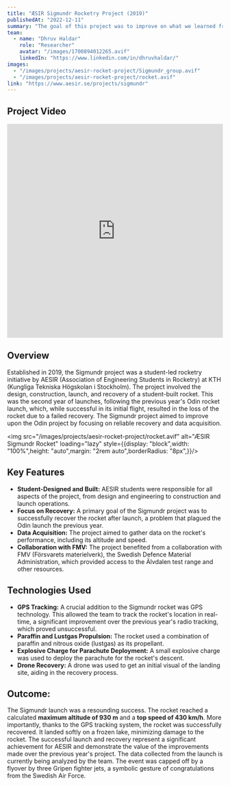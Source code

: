 ```yaml
---
title: "ÆSIR Sigmundr Rocketry Project (2019)"
publishedAt: "2022-12-11"
summary: "The goal of this project was to improve on what we learned from our previous rocket Odin and get one step closer on designing our own hybrid engine from scratch."
team:
  - name: "Dhruv Haldar"
    role: "Researcher"
    avatar: "/images/1700894012265.avif"
    linkedIn: "https://www.linkedin.com/in/dhruvhaldar/"
images:
  - "/images/projects/aesir-rocket-project/Sigmundr_group.avif"
  - "/images/projects/aesir-rocket-project/rocket.avif"
link: "https://www.aesir.se/projects/sigmundr"
---
```


## Project Video

<iframe width="100%" height="500" src="https://www.youtube.com/embed/dA1eFjMplPU" title="YouTube video player" frameBorder="0" allow="accelerometer; autoplay; clipboard-write; encrypted-media; gyroscope; picture-in-picture" referrerPolicy="strict-origin-when-cross-origin" style={{aspectRatio: "16/9",objectFit: "cover"}} allowFullScreen></iframe>

## Overview

Established in 2019, the Sigmundr project was a student-led rocketry initiative by AESIR (Association of Engineering Students in Rocketry) at KTH (Kungliga Tekniska Högskolan i Stockholm).  The project involved the design, construction, launch, and recovery of a student-built rocket.  This was the second year of launches, following the previous year's Odin rocket launch, which, while successful in its initial flight, resulted in the loss of the rocket due to a failed recovery.  The Sigmundr project aimed to improve upon the Odin project by focusing on reliable recovery and data acquisition.

<img src="/images/projects/aesir-rocket-project/rocket.avif" alt="ÆSIR Sigmundr Rocket" loading="lazy" style={{display: "block",width: "100%",height: "auto",margin: "2rem auto",borderRadius: "8px",}}/>

## Key Features

- **Student-Designed and Built:** AESIR students were responsible for all aspects of the project, from design and engineering to construction and launch operations.
- **Focus on Recovery:** A primary goal of the Sigmundr project was to successfully recover the rocket after launch, a problem that plagued the Odin launch the previous year.
- **Data Acquisition:** The project aimed to gather data on the rocket's performance, including its altitude and speed.
- **Collaboration with FMV:** The project benefited from a collaboration with FMV (Försvarets materielverk), the Swedish Defence Material Administration, which provided access to the Älvdalen test range and other resources.

## Technologies Used

- **GPS Tracking:** A crucial addition to the Sigmundr rocket was GPS technology. This allowed the team to track the rocket's location in real-time, a significant improvement over the previous year's radio tracking, which proved unsuccessful.
- **Paraffin and Lustgas Propulsion:** The rocket used a combination of paraffin and nitrous oxide (lustgas) as its propellant.
- **Explosive Charge for Parachute Deployment:** A small explosive charge was used to deploy the parachute for the rocket's descent.
- **Drone Recovery:** A drone was used to get an initial visual of the landing site, aiding in the recovery process.

## Outcome:

The Sigmundr launch was a resounding success.  The rocket reached a calculated **maximum altitude of 930 m** and a **top speed of 430 km/h**.  More importantly, thanks to the GPS tracking system, the rocket was successfully recovered. It landed softly on a frozen lake, minimizing damage to the rocket. The successful launch and recovery represent a significant achievement for AESIR and demonstrate the value of the improvements made over the previous year's project.  The data collected from the launch is currently being analyzed by the team.  The event was capped off by a flyover by three Gripen fighter jets, a symbolic gesture of congratulations from the Swedish Air Force.